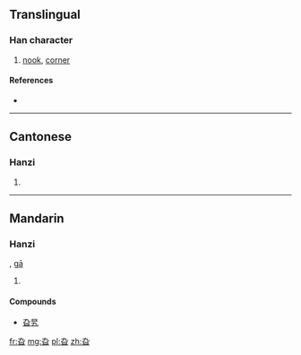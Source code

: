 {{also|旭}}
==Translingual==

===Han character===
{{Han char|rn=72|rad=日|as=02|sn=6|four=4760<sub>2</sub>|canj=大弓日 (KNA), X大弓日 (XKNA)|ids=⿱[[九]][[日]]}}

# [[nook]], [[corner]]

====References====
* {{Han ref|kx=0490.010|dkj=13748|dj=0851.020|hdz=21485.050|uh=65EE|ud=26094|bh=C9EE|bd=51694}}

----

==Cantonese==

===Hanzi===
{{yue-hanzi|jyut=|y=go1}}

# {{defn|lang=yue|sort=日02}}

----

==Mandarin==

===Hanzi===
{{cmn-hanzi|pin=[[xù]] ([[xu4]])|wg=hsü<sup>4</sup>}}, [[gā]]
# {{defn|lang=cmn|sort=日02}}

====Compounds====
*[[旮旯]]

[[fr:旮]]
[[mg:旮]]
[[pl:旮]]
[[zh:旮]]